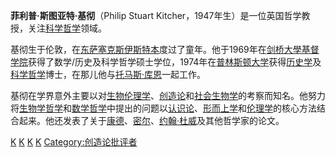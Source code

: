 {{Infobox scientist
|name              = Philip Kitcher
|image             = Philip_kitcher.jpg
|image_size       = 120px
|caption           =
|birth_date        = 1947
|birth_place       = [[英格兰|英格兰]][[伦敦|伦敦]]
|death_date        =
|death_place       =
|residence         = [[美国|美国]][[纽约|纽约]]
|citizenship       =
|nationality       = [[英國|英國]]
|ethnicity         =
|field             = [[科學哲學|科學哲學]], [[生物倫理學|生物倫理學]], [[數學哲學|數學哲學]]
|work_institutions = [[哥倫比亞大學|哥倫比亞大學]]
|alma_mater        =   [[劍橋大學|劍橋大學]][[劍橋大學基督學院|基督學院]] (B.A.); [[普林斯頓大學|普林斯頓大學]] (Ph.D.)
|doctoral_advisor  =
|doctoral_students =
|known_for         =
|influences        =
|influenced        =
|prizes            = Lifetime Achievement Award ([[American_Psychological_Association|American Psychological Association]]),<br>
 Distinguished Contribution Award ([[American_Psychological_Association|American Psychological Association]]),<br> Lakatos Award, <br> Prometheus Prize ([[American_Philosophical_Association|American Philosophical Association]]),<br>Lannan Notable Book Award
|religion          =
|footnotes         =
}}

'''菲利普·斯图亚特·基彻'''（Philip Stuart Kitcher，1947年生）是一位英国哲学教授，关注[[科学哲学|科学哲学]]领域。

基彻生于伦敦，在[[东萨塞克斯|东萨塞克斯]][[伊斯特本|伊斯特本]]度过了童年。他于1969年在[[剑桥大學基督学院|剑桥大學基督学院]]获得了数学/历史及科学哲学硕士学位，1974年在[[普林斯顿大学|普林斯顿大学]]获得[[历史学|历史学]]及[[科学哲学|科学哲学]]博士，在那儿他与[[托马斯·库恩|托马斯·库恩]]一起工作。

基彻在学界意外主要以对[[生物伦理学|生物伦理学]]、[[创造论|创造论]]和[[社会生物学|社会生物学]]的考察而知名。他努力将[[生物学哲学|生物学哲学]]和[[数学哲学|数学哲学]]中提出的问题以[[认识论|认识论]]、[[形而上学|形而上学]]和[[伦理学|伦理学]]的核心方法结合起来。他还发表了关于[[康德|康德]]、[[约翰·斯图尔特·密尔|密尔]]、[[约翰·杜威|约翰·杜威]]及其他哲学家的论文。

{{Authority control}}
[[Category:分析哲学家|K]]
[[Category:聖地牙哥加州大學教師|K]]
[[Category:劍橋大學耶穌學院校友|K]]
[[Category:普林斯頓大學校友|K]]
[[Category:创造论批评者|Category:创造论批评者]]